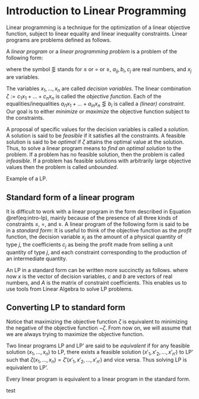 # Introduction to Linear Programming

Linear programming is a technique for the optimization of a linear objective function, subject to linear equality and linear inequality constraints. Linear programs are problems defined as follows.

A *linear program* or a *linear programming problem* is a problem of the following form:

\begin{equation}
  \begin{aligned}
    \mbox{optimize: } && c_1 x_1 + \dots + c_n x_n & \\
    \mbox{subject to: } 
      && a_{11} x_1 + \dots + a_{1n} x_n & \lesseqgtr b_1 \\
      && a_{21} x_1 + \dots + a_{2n} x_n & \lesseqgtr b_2 \\
      && \vdots &  \\
      && a_{m1} x_1 + \dots + a_{mn} x_n & \lesseqgtr b_m,
  \end{aligned}
  (\#eq:intro-lp)
\end{equation}
where the symbol $\lesseqgtr$ stands for $\leq$ or $=$ or $\geq$, $a_{ij}, b_i, c_j$ are real numbers, and $x_j$ are variables.

The variables $x_1, \dots, x_n$ are called *decision variables*. The linear combination $\zeta := c_1 x_1 + \dots + c_n x_n$ is called the *objective function*. Each of the equalities/inequalities $a_{i1} x_1 + \dots + a_{in} x_n \lesseqgtr b_i$ is called a *(linear) constraint*. Our goal is to either *minimize* or *maximize* the objective function subject to the constraints.

A proposal of specific values for the decision variables is called a *solution*. A solution is said to be *feasible* if it satisfies all the constraints. A feasible solution is said to be *optimal* if $\zeta$ attains the optimal value at the solution. Thus, to solve a linear program means to *find an optimal solution* to the problem. If a problem has no feasible solution, then the problem is called *infeasible*. If a problem has feasible solutions with arbitrarily large objective values then the problem is called *unbounded*.

::: {.example #lp-intro}
Example of a LP.
:::

## Standard form of a linear program
It is difficult to work with a linear program in the form described in Equation \@ref(eq:intro-lp), mainly because of the presence of all three kinds of constraints $\leq$, $=$, and $\geq$. A linear program of the following form is said to be in a *standard form*:
\begin{equation}
  \begin{aligned}
    \mbox{maximize: } && c_1 x_1 + \dots + c_n x_n & \\
    \mbox{subject to: } 
      && a_{11} x_1 + \dots + a_{1n} x_n & \leq b_1 \\
      && a_{21} x_1 + \dots + a_{2n} x_n & \leq b_2 \\
      && \vdots &  \\
      && a_{m1} x_1 + \dots + a_{mn} x_n & \leq b_m \\
      && x_1, \dots, x_n & \geq 0.
  \end{aligned}
  (\#eq:intro-standardized-lp)
\end{equation}
It is useful to think of the objective function as the *profit* function, the decision variable $x_j$ as the amount of a physical quantity of type $j$, the coefficients $c_j$ as being the profit made from selling a unit quantity of type $j$, and each constraint corresponding to the production of an intermediate quantity.

An LP in a standard form can be written more succinctly as follows.
\begin{equation}
  \begin{aligned}
    \mbox{maximize: } && c^T x & \\
    \mbox{subject to: } 
      && A x & \leq b \\
      && x & \geq 0.
  \end{aligned}
  (\#eq:intro-standardized-lp-matrix-form)
\end{equation}
where now $x$ is the vector of decision variables, $c$ and $b$ are vectors of real numbers, and $A$ is the matrix of constraint coefficients. This enables us to use tools from Linear Algebra to solve LP problems.

## Converting LP to standard form
Notice that maximizing the objective function $\zeta$ is equivalent to minimizing the negative of the objective function $-\zeta$. From now on, we will assume that we are always trying to maximize the objective function.

Two linear programs LP and LP' are said to be *equivalent* if for any feasible solution $(x_1, \dots, x_n)$ to LP, there exists a feasible solution $(x'_1, x'_2, \dots, x'_{n'})$ to LP' such that $\zeta(x_1, \dots, x_n) = \zeta'(x'_1, x'_2, \dots, x'_{n'})$ and vice versa. Thus solving LP is equivalent to LP'.

::: {.theorem #lp-equiv-to-standard-form}
Every linear program is equivalent to a linear program in the standard form.
:::

::: {.proof}
test
:::